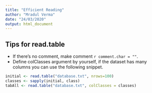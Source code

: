```yaml
---
title: "Efficient Reading"
author: "Mradul Verma"
date: "24/03/2020"
output: html_document
---
```

## Tips for read.table
* If there's no comment, make comment `r comment.char = ""`.  
* Define colClasses argument by yourself, if the dataset has many columns you can use the following snippet. 
```r
initial <- read.table("database.txt", nrows=100)
classes <- sapply(initial, class)
tabAll <- read.table("database.txt", colClasses = classes)
```

